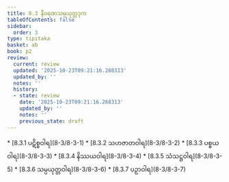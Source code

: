 ```yaml
---
title: 8.3 နီဝရဏသမ္ပယုတ္တဒုက
tableOfContents: false
sidebar:
  order: 3
type: tipitaka
basket: ab
book: p2
review:
  current: review
  updated: '2025-10-23T09:21:16.288313'
  updated_by: ''
  notes: ''
  history:
  - state: review
    date: '2025-10-23T09:21:16.288313'
    updated_by: ''
    notes: ''
    previous_state: draft
---
```



<ReviewStatus review={frontmatter.review} showDetails={true} />

<HypothesisAnnotation frontmatter={frontmatter} />

<DynamicBreadcrumb />



<TableOfContents book="p2" section="8.3">
* [8.3.1 ပဋိစ္စဝါရ](8-3/8-3-1)
* [8.3.2 သဟဇာတဝါရ](8-3/8-3-2)
* [8.3.3 ပစ္စယဝါရ](8-3/8-3-3)
* [8.3.4 နိဿယဝါရ](8-3/8-3-4)
* [8.3.5 သံသဋ္ဌဝါရ](8-3/8-3-5)
* [8.3.6 သမ္ပယုတ္တဝါရ](8-3/8-3-6)
* [8.3.7 ပဉှာဝါရ](8-3/8-3-7)
</TableOfContents>